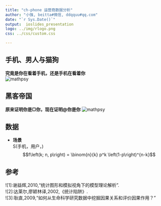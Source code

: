 ```yaml
---
title: "ch-phone 运营商数据分析"
author: "小强, beitta#微信, ddqquu#qq.com"
date: "`r Sys.Date()`"
output:  ioslides_presentation
logo: ../img/rlogo.png
css: ../css/custom.css

---
```


## 手机、男人与猫狗
**究竟是你在看着手机，还是手机在看着你**  
![mathpsy](../img/phone-man-dog.jpg)  

## 黑客帝国
**原来证明你是□你，现在证明\@你是你**
![mathpsy](../img/man-in-phone.jpg) 


## 数据 
-  **场景**  
S(手机，用户，)
$$f\left(k; n, p\right) = \binom{n}{k} p^k \left(1-p\right)^{n-k}$$




## 参考
![1]:谢益辉,2010,"统计图形和模拟视角下的模型理论解析".  
![2]:达莱尔,廖颖林译,2002,《统计陷阱》.  
![3]:耿直,2009,"如何从生命科学研究数据中挖掘因果关系和评价因果作用？"  


